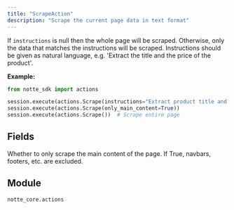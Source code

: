 ```yaml
---
title: "ScrapeAction"
description: "Scrape the current page data in text format"
---
```


If `instructions` is null then the whole page will be scraped. Otherwise, only the data that matches the instructions will be scraped. Instructions should be given as natural language, e.g. 'Extract the title and the price of the product'.

**Example:**
```python
from notte_sdk import actions

session.execute(actions.Scrape(instructions="Extract product title and price"))
session.execute(actions.Scrape(only_main_content=True))
session.execute(actions.Scrape())  # Scrape entire page
```

## Fields

<ParamField path="type" type="Literal['scrape']" default="scrape">
</ParamField>

<ParamField path="category" type="str" default="Special Browser Actions">
</ParamField>

<ParamField path="description" type="str" default="Scrape the current page data in text format. If `instructions` is null then the whole page will be scraped. Otherwise, only the data that matches the instructions will be scraped. Instructions should be given as natural language, e.g. &#x27;Extract the title and the price of the product&#x27;">
</ParamField>

<ParamField path="instructions" type="UnionType[str, None]">
</ParamField>

<ParamField path="only_main_content" type="bool" default="True">
  Whether to only scrape the main content of the page. If True, navbars, footers, etc. are excluded.
</ParamField>


## Module

`notte_core.actions`
